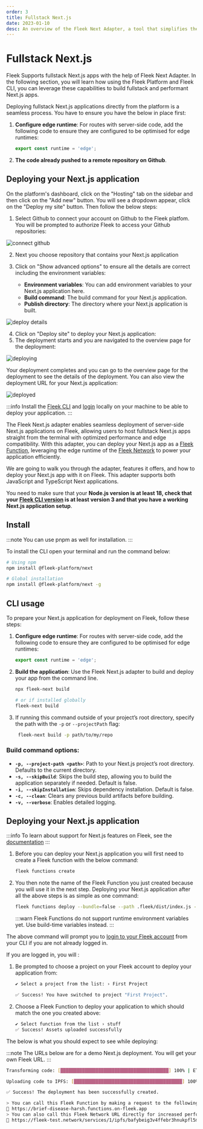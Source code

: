 ```yaml
---
order: 3
title: Fullstack Next.js
date: 2023-01-10
desc: An overview of the Fleek Next Adapter, a tool that simplifies the deployment of Next.js applications to Fleek.
---
```



# Fullstack Next.js

Fleek Supports fullstack Next.js apps with the help of Fleek Next Adapter. In the following section, you will learn how using the Fleek Platform and Fleek CLI, you can leverage these capabilities to build fullstack and performant Next.js apps.

<Tabs>

<TabItem title="Platform">
Deploying fullstack Next.js applications directly from the platform is a seamless process. You have to ensure you have the below in place first:

1.  **Configure edge runtime**:
    For routes with server-side code, add the following code to ensure they are configured to be optimised for edge runtimes:

    ```js
    export const runtime = 'edge';
    ```

2.  **The code already pushed to a remote repository on Github**.

## Deploying your Next.js application

On the platform's dashboard, click on the "Hosting" tab on the sidebar and then click on the "Add new" button. You will see a dropdown appear, click on the "Deploy my site" button. Then follow the below steps:

1. Select Github to connect your account on Github to the Fleek platfom. You will be prompted to authorize Fleek to access your Github repositories:

![connect github](./connect-github.png)

2. Next you choose repository that contains your Next.js application
3. Click on "Show advanced options" to ensure all the details are correct including the environment variables:

   - **Environment variables**: You can add environment variables to your Next.js application here.
   - **Build command**: The build command for your Next.js application.
   - **Publish directory**: The directory where your Next.js application is built.

![deploy details](./deploy-details.png)

4. Click on "Deploy site" to deploy your Next.js application:
5. The deployment starts and you are navigated to the overview page for the deployment:

![deploying](./deploying.png)

Your deployment completes and you can go to the overview page for the deployment to see the details of the deployment. You can also view the deployment URL for your Next.js application:

![deployed](./deployed.png)

</TabItem>

<TabItem title="CLI">

:::info
Install the [Fleek CLI](/docs) and [login](/docs/cli/#login) locally on your machine to be able to deploy your application.
:::

The Fleek Next.js adapter enables seamless deployment of server-side Next.js applications on Fleek, allowing users to host fullstack Next.js apps straight from the terminal with optimized performance and edge compatibility. With this adapter, you can deploy your Next.js app as a [Fleek Function](/docs/cli/functions), leveraging the edge runtime of the [Fleek Network](/docs/infrastructure/) to power your application efficiently.

We are going to walk you through the adapter, features it offers, and how to deploy your Next.js app with it on Fleek. This adapter supports both JavaScript and TypeScript Next applications.

You need to make sure that your **Node.js version is at least 18, check that your [Fleek CLI version](/docs/cli/#install) is at least version 3 and that you have a working Next.js application setup**.

## Install

:::note
You can use pnpm as well for installation.
:::

To install the CLI open your terminal and run the command below:

```sh
# Using npm
npm install @fleek-platform/next

# Global installation
npm install @fleek-platform/next -g
```

## CLI usage

To prepare your Next.js application for deployment on Fleek, follow these steps:

1.  **Configure edge runtime**:
    For routes with server-side code, add the following code to ensure they are configured to be optimised for edge runtimes:

    ```js
    export const runtime = 'edge';
    ```

2.  **Build the application**: Use the Fleek Next.js adapter to build and deploy your app from the command line.

    ```sh
    npx fleek-next build

    # or if installed globally
    fleek-next build
    ```

3.  If running this command outside of your project’s root directory, specify the path with the `-p` or `--projectPath` flag:

    ```sh
     fleek-next build -p path/to/my/repo
    ```

### Build command options:

- **`-p, --project-path <path>`**: Path to your Next.js project’s root directory. Defaults to the current directory.
- **`-s, --skipBuild`**: Skips the build step, allowing you to build the application separately if needed. Default is false.
- **`-i, --skipInstallation`**: Skips dependency installation. Default is false.
- **`-c, --clean`**: Clears any previous build artifacts before building.
- **`-v, --verbose`**: Enables detailed logging.

## Deploying your Next.js application

:::info
To learn about support for Next.js features on Fleek, see the [documentation](/docs/platform/frameworks#nextjs-on-fleek)
:::

1. Before you can deploy your Next.js application you will first need to create a Fleek function with the below command:

   ```bash
   fleek functions create
   ```

2. You then note the name of the Fleek Function you just created because you will use it in the next step. Deploying your Next.js application after all the above steps is as simple as one command:

   ```sh
   fleek functions deploy --bundle=false --path .fleek/dist/index.js --assets .fleek/static
   ```

   :::warn
   Fleek Functions do not support runtime environment variables yet. Use build-time variables instead.
   :::

The above command will prompt you to [login to your Fleek account](/docs/cli/#login) from your CLI if you are not already logged in.

If you are logged in, you will :

1. Be prompted to choose a project on your Fleek account to deploy your application from:

   ```bash
   ✔ Select a project from the list: › First Project

   ✅ Success! You have switched to project "First Project".
   ```

2. Choose a Fleek Function to deploy your application to which should match the one you created above:

   ```bash
   ✔ Select function from the list › stuff
   ✅ Success! Assets uploaded successfully
   ```

The below is what you should expect to see while deploying:

:::note
The URLs below are for a demo Next.js deployment. You will get your own Fleek URL.
:::

```bash
Transforming code: [████████████████████████████████████████] 100% | ETA: 0s | 100/100

Uploading code to IPFS: [████████████████████████████████████████] 100% | ETA: 0s | 1105317/1105317

✅ Success! The deployment has been successfully created.

> You can call this Fleek Function by making a request to the following URL
🔗 https://brief-disease-harsh.functions.on-fleek.app
> You can also call this Fleek Network URL directly for increased performance (please keep in mind you will not be able to deactivate this link)
🔗 https://fleek-test.network/services/1/ipfs/bafybeig3v4ffebr3hnukpfl5mutflxqgqaizn4l4vp2ffkfnvjuhmynj4i
```

</TabItem>

</Tabs>
